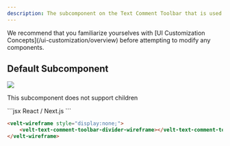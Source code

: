 ```yaml
---
description: The subcomponent on the Text Comment Toolbar that is used to divide other subcomponents in the UI using a thin line.
---
```


<Note>
We recommend that you familiarize yourselves with [UI Customization Concepts](/ui-customization/overview) before attempting to modify any components.
</Note>


## Default Subcomponent

![](/images/customization/text-comment-toolbar-sub-2.png)

<Note>This subcomponent does not support children</Note>

<RequestExample>
```jsx React / Next.js
<VeltWireframe>
    <VeltTextCommentToolbarWireframe.Divider />
</VeltWireframe>
```



```HTML HTML
<velt-wireframe style="display:none;">
    <velt-text-comment-toolbar-divider-wireframe></velt-text-comment-toolbar-divider-wireframe>
</velt-wireframe>
```
</RequestExample>


